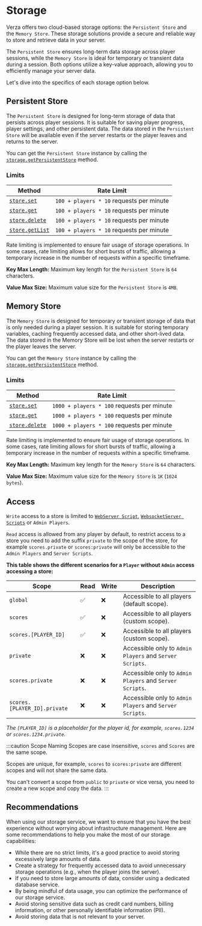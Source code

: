 # Storage

Verza offers two cloud-based storage options: the `Persistent Store` and the `Memory Store`. These storage solutions provide a secure and reliable way to store and retrieve data in your server.

The `Persistent Store` ensures long-term data storage across player sessions, while the `Memory Store` is ideal for temporary or transient data during a session. Both options utilize a key-value approach, allowing you to efficiently manage your server data.

Let's dive into the specifics of each storage option below.

## Persistent Store

The `Persistent Store` is designed for long-term storage of data that persists across player sessions. It is suitable for saving player progress, player settings, and other persistent data. The data stored in the `Persistent Store` will be available even if the server restarts or the player leaves and returns to the server.

You can get the `Persistent Store` instance by calling the [`storage.getPersistentStore`](/sdk/managers/storage/getPersistentStore) method.

### Limits

| Method                                                      | Rate Limit                               |
| ----------------------------------------------------------- | ---------------------------------------- |
| [`store.set`](/sdk/managers/storage/persistent/set)         | `100 + players * 10` requests per minute |
| [`store.get`](/sdk/managers/storage/persistent/get)         | `100 + players * 10` requests per minute |
| [`store.delete`](/sdk/managers/storage/persistent/delete)   | `100 + players * 10` requests per minute |
| [`store.getList`](/sdk/managers/storage/persistent/getList) | `100 + players * 10` requests per minute |

Rate limiting is implemented to ensure fair usage of storage operations. In some cases, rate limiting allows for short bursts of traffic, allowing a temporary increase in the number of requests within a specific timeframe.

**Key Max Length:** Maximum key length for the `Persistent Store` is `64` characters.

**Value Max Size:** Maximum value size for the `Persistent Store` is `4MB`.

## Memory Store

The `Memory Store` is designed for temporary or transient storage of data that is only needed during a player session. It is suitable for storing temporary variables, caching frequently accessed data, and other short-lived data. The data stored in the Memory Store will be lost when the server restarts or the player leaves the server.

You can get the `Memory Store` instance by calling the [`storage.getPersistentStore`](/sdk/managers/storage/getMemoryStore) method.

### Limits

| Method                                                | Rate Limit                                 |
| ----------------------------------------------------- | ------------------------------------------ |
| [`store.set`](/sdk/managers/storage/memory/set)       | `1000 + players * 100` requests per minute |
| [`store.get`](/sdk/managers/storage/memory/get)       | `1000 + players * 100` requests per minute |
| [`store.delete`](/sdk/managers/storage/memory/delete) | `1000 + players * 100` requests per minute |

Rate limiting is implemented to ensure fair usage of storage operations. In some cases, rate limiting allows for short bursts of traffic, allowing a temporary increase in the number of requests within a specific timeframe.

**Key Max Length:** Maximum key length for the `Memory Store` is `64` characters.

**Value Max Size:** Maximum value size for the `Memory Store` is `1K` (`1024 bytes`).

## Access

`Write` access to a store is limited to [`WebServer Script`](/concepts/scripts), [`WebsocketServer Scripts`](/concepts/scripts) or `Admin Players`.

`Read` access is allowed from any player by default, to restrict access to a store you need to add the suffix `private` to the scope of the store, for example `scores.private` or `scores:private` will only be accessible to the `Admin Players` and `Server Scripts`.

**This table shows the different scenarios for a `Player` without `Admin` access accessing a store:**

| Scope                        | Read | Write | Description                                              |
| ---------------------------- | ---- | ----- | -------------------------------------------------------- |
| `global`                     | ✅   | ❌    | Accessible to all players (default scope).               |
| `scores`                     | ✅   | ❌    | Accessible to all players (custom scope).                |
| `scores.[PLAYER_ID]`         | ✅   | ❌    | Accessible to all players (custom scope).                |
| `private`                    | ❌   | ❌    | Accessible only to `Admin Players` and `Server Scripts`. |
| `scores.private`             | ❌   | ❌    | Accessible only to `Admin Players` and `Server Scripts`. |
| `scores.[PLAYER_ID].private` | ❌   | ❌    | Accessible only to `Admin Players` and `Server Scripts`. |

_The `[PLAYER_ID]` is a placeholder for the player id, for example, `scores.1234` or `scores.1234.private`._

:::caution Scope Naming
Scopes are case insensitive, `scores` and `Scores` are the same scope.

Scopes are unique, for example, `scores` to `scores:private` are different scopes and will not share the same data.

You can't convert a scope from `public` to `private` or vice versa, you need to create a new scope and copy the data.
:::

## Recommendations

When using our storage service, we want to ensure that you have the best experience without worrying about infrastructure management. Here are some recommendations to help you make the most of our storage capabilities:

- While there are no strict limits, it's a good practice to avoid storing excessively large amounts of data.
- Create a strategy for frequently accessed data to avoid unnecessary storage operations (e.g., when the player joins the server).
- If you need to store large amounts of data, consider using a dedicated database service.
- By being mindful of data usage, you can optimize the performance of our storage service.
- Avoid storing sensitive data such as credit card numbers, billing information, or other personally identifiable information (PII).
- Avoid storing data that is not relevant to your server.
